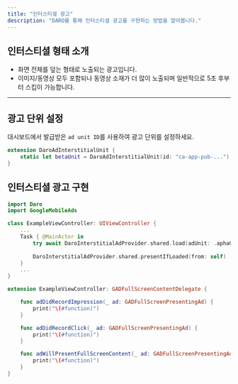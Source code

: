 ```yaml
---
title: "인터스티셜 광고"
description: "DARO를 통해 인터스티셜 광고를 구현하는 방법을 알아봅니다."
---
```


## 인터스티셜 형태 소개

- 화면 전체를 덮는 형태로 노출되는 광고입니다.
- 이미지/동영상 모두 포함되나 동영상 소재가 더 많이 노출되며 일반적으로 5초 후부터 스킵이 가능합니다.

---

## 광고 단위 설정

대시보드에서 발급받은 `ad unit ID`를 사용하여 광고 단위를 설정하세요.

```swift
extension DaroAdInterstitialUnit {
    static let betaUnit = DaroAdInterstitialUnit(id: "ca-app-pub-...")
}
```

## 인터스티셜 광고 구현

<Accordion title="인터스티셜 광고를 로드하고 표시하기 위한 코드 예제입니다." icon="sparkles">

```swift
import Daro
import GoogleMobileAds

class ExampleViewController: UIViewController {
	...
	Task { @MainActor in
	    try await DaroInterstitialAdProvider.shared.load(adUnit: .aphaUnit, delegate: self)
	
	    DaroInterstitialAdProvider.shared.presentIfLoaded(from: self)
	}
	...
}

extension ExampleViewController: GADFullScreenContentDelegate {

    func adDidRecordImpression(_ ad: GADFullScreenPresentingAd) {
        print("\(#function)")
    }

    func adDidRecordClick(_ ad: GADFullScreenPresentingAd) {
        print("\(#function)")
    }

    func adWillPresentFullScreenContent(_ ad: GADFullScreenPresentingAd) {
        print("\(#function)")
    }
}
```

</Accordion>